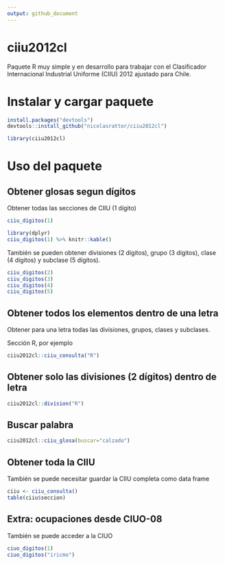 ```yaml
---
output: github_document
---
```


# ciiu2012cl

Paquete R muy simple y en desarrollo para trabajar con el Clasificador Internacional Industrial Uniforme (CIIU) 2012 ajustado para Chile.

# Instalar y cargar paquete

```r
install.packages("devtools")
devtools::install_github("nicolasrattor/ciiu2012cl")
```

```r
library(ciiu2012cl)
```


# Uso del paquete

## Obtener glosas segun dígitos

Obtener todas las secciones de CIIU (1 dígito)

```r
ciiu_digitos(1)
```

```r
library(dplyr)
ciiu_digitos(1) %>% knitr::kable()
```


También se pueden obtener divisiones (2 dígitos), grupo (3 dígitos), clase (4 dígitos) y subclase (5 dígitos).

```r
ciiu_digitos(2)
ciiu_digitos(3)
ciiu_digitos(4)
ciiu_digitos(5)
```


## Obtener todos los elementos dentro de una letra

Obtener para una letra todas las divisiones, grupos, clases y subclases.

Sección R, por ejemplo

```r
ciiu2012cl::ciiu_consulta("R")
```


## Obtener solo las divisiones (2 dígitos) dentro de letra

```r
ciiu2012cl::division("R")
```


## Buscar palabra

```r
ciiu2012cl::ciiu_glosa(buscar="calzado")
```


## Obtener toda la CIIU

También se puede necesitar guardar la CIIU completa como data frame

```r
ciiu <- ciiu_consulta()
table(ciiu$seccion)
```

## Extra: ocupaciones desde CIUO-08

También se puede acceder a la CIUO

```r
ciuo_digitos(1)
ciuo_digitos("iricmo")
```



